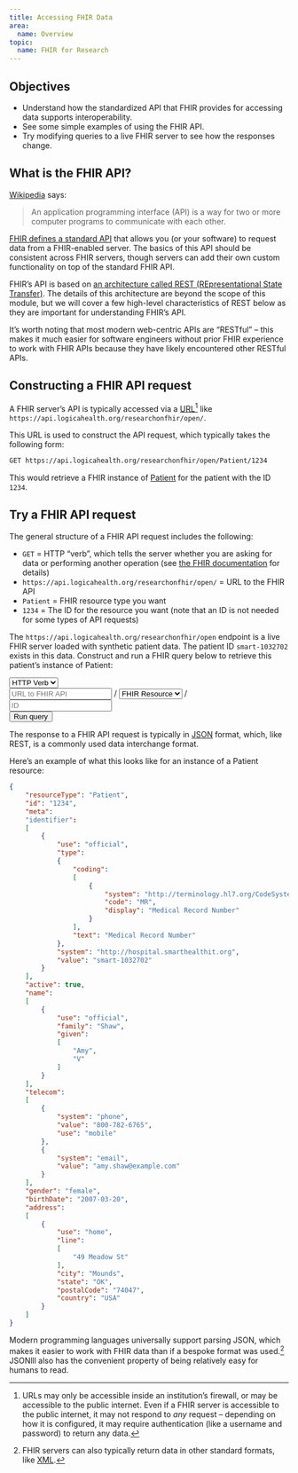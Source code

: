 ```yaml
---
title: Accessing FHIR Data
area:
  name: Overview
topic:
  name: FHIR for Research
---
```


## Objectives

-   Understand how the standardized API that FHIR provides for accessing data supports interoperability.
-   See some simple examples of using the FHIR API.
-   Try modifying queries to a live FHIR server to see how the responses change.

## What is the FHIR API?

[Wikipedia](https://en.wikipedia.org/wiki/API) says:

> An application programming interface (API) is a way for two or more computer programs to communicate with each other.

[FHIR defines a standard API](https://www.hl7.org/fhir/http.html) that allows you (or your software) to request data from a FHIR-enabled server. The basics of this API should be consistent across FHIR servers, though servers can add their own custom functionality on top of the standard FHIR API.

FHIR's API is based on [an architecture called REST (REpresentational State Transfer)](https://www.ibm.com/topics/rest-apis). The details of this architecture are beyond the scope of this module, but we will cover a few high-level characteristics of REST below as they are important for understanding FHIR's API.

It's worth noting that most modern web-centric APIs are "RESTful" -- this makes it much easier for software engineers without prior FHIR experience to work with FHIR APIs because they have likely encountered other RESTful APIs.

## Constructing a FHIR API request

A FHIR server's API is typically accessed via a [URL](https://developer.mozilla.org/en-US/docs/Learn/Common_questions/Web_mechanics/What_is_a_URL)[^1] like `https://api.logicahealth.org/researchonfhir/open/`.

[^1]: URLs may only be accessible inside an institution's firewall, or may be accessible to the public internet. Even if a FHIR server is accessible to the public internet, it may not respond to *any* request -- depending on how it is configured, it may require authentication (like a username and password) to return any data.

This URL is used to construct the API request, which typically takes the following form:

``` markdown
GET https://api.logicahealth.org/researchonfhir/open/Patient/1234
```

This would retrieve a FHIR instance of [Patient](https://www.hl7.org/fhir/patient.html) for the patient with the ID `1234`.

::: {.callout-note collapse="true"}
## Try a FHIR API request

The general structure of a FHIR API request includes the following:

-   `GET` = HTTP "verb", which tells the server whether you are asking for data or performing another operation (see [the FHIR documentation](https://www.hl7.org/fhir/http.html#trules) for details)
-   `https://api.logicahealth.org/researchonfhir/open/` = URL to the FHIR API
-   `Patient` = FHIR resource type you want
-   `1234` = The ID for the resource you want (note that an ID is not needed for some types of API requests)

The `https://api.logicahealth.org/researchonfhir/open` endpoint is a live FHIR server loaded with synthetic patient data. The patient ID `smart-1032702` exists in this data. Construct and run a FHIR query below to retrieve this patient's instance of Patient:

<!--# Proof of concept "run live query" widget is below -- this needs to get replaced with something much more robust that allows the user to construct the request themselves. -->

```{=html}
  <div class="d-xl-flex row justify-content-around g-3">
    <div class="col-xl-4 mb-2 my-xl-auto mx-auto mx-xl-2" style="width:10rem;">
      <select id="accessing-fhir-data-query-http-verb" class="form-select" aria-label="Select a FHIR Resource" name="query-http-verb">
        <option selected>HTTP Verb</option>
        <option value="GET">GET</option>
        <option value="POST">POST</option>
        <option value="HEAD">HEAD</option>
        <option value="PATCH">PATCH</option>
        <option value="PUT">PUT</option>
        <option value="DELETE">DELETE</option>
      </select>
    </div>

    <div class="col-xl-4 mb-2 my-xl-auto">
      <div class="input-group">
        <input type="text" class="form-control form-control-sm" placeholder="URL to FHIR API" aria-label="URL to FHIR API" name="query-base-uri">

        <span class="input-group-text">/</span>

        <select id="accessing-fhir-data-query-resource" class="form-select form-select-sm" aria-label="Select a FHIR Resource" name="query-resource">
          <option selected>FHIR Resource</option>
          <option value="Patient">Patient</option>
          <option value="Observation">Observation</option>
        </select>

        <span class="input-group-text">/</span>

        <input type="text" class="form-control form-control-sm" placeholder="ID" aria-label="FHIR resource ID" name="query-id">
      </div>

    </div>

    <div class="col-xl-4 mb-2 my-xl-auto mx-2 text-center">
      <button class="btn btn-sm btn-primary rounded py-2 py-xl-1" style="line-height:1;" onclick="getPatient()">Run query</button>
    </div>
  </div>
```

::: {#patient-output}
:::
:::

The response to a FHIR API request is typically in [JSON](https://en.wikipedia.org/wiki/JSON) format, which, like REST, is a commonly used data interchange format.

Here's an example of what this looks like for an instance of a Patient resource:

<!--# Maybe do something like this for showing JSON? https://codepen.io/WartClaes/pen/QGGPJL -->

``` json
{
    "resourceType": "Patient",
    "id": "1234",
    "meta":
    "identifier":
    [
        {
            "use": "official",
            "type":
            {
                "coding":
                [
                    {
                        "system": "http://terminology.hl7.org/CodeSystem/v2-0203",
                        "code": "MR",
                        "display": "Medical Record Number"
                    }
                ],
                "text": "Medical Record Number"
            },
            "system": "http://hospital.smarthealthit.org",
            "value": "smart-1032702"
        }
    ],
    "active": true,
    "name":
    [
        {
            "use": "official",
            "family": "Shaw",
            "given":
            [
                "Amy",
                "V"
            ]
        }
    ],
    "telecom":
    [
        {
            "system": "phone",
            "value": "800-782-6765",
            "use": "mobile"
        },
        {
            "system": "email",
            "value": "amy.shaw@example.com"
        }
    ],
    "gender": "female",
    "birthDate": "2007-03-20",
    "address":
    [
        {
            "use": "home",
            "line":
            [
                "49 Meadow St"
            ],
            "city": "Mounds",
            "state": "OK",
            "postalCode": "74047",
            "country": "USA"
        }
    ]
}
```

Modern programming languages universally support parsing JSON, which makes it easier to work with FHIR data than if a bespoke format was used.[^2] JSONlll also has the convenient property of being relatively easy for humans to read.

[^2]: FHIR servers can also typically return data in other standard formats, like [XML](https://en.wikipedia.org/wiki/XML).

```{=html}
<script>
  let getPatient = function() {
    let url = "https://api.logicahealth.org/researchonfhir/open/Patient/smart-1032702";
    fetch(url) // Call the fetch function passing the url of the API as a parameter
    .then(res => res.json())
    .then(function (res) {
      document.getElementById('patient-output').innerHTML = JSON.stringify(res);
    })
    .catch(function() {
      // This is where you run code if the server returns any errors
    });
    return false;
  };
</script>
```
